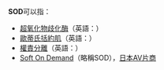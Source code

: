 '''SOD'''可以指：
* [[超氧化物歧化酶|超氧化物歧化酶]]（英語：{{lang|en|superoxidase dismutase}}）
* [[歐蒂氏括約肌|歐蒂氏括約肌]]（英語：{{lang|en|sphincter of oddi}}）
* [[權責分離|權責分離]]（英語：{{lang|en|separation of duties}}）
* [[Soft_On_Demand|Soft On Demand]]（略稱SOD），[[日本|日本]][[AV片商|AV片商]]

{{消歧義|Cat=三字拉丁字母缩写消歧义}}